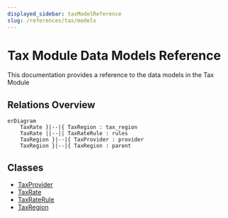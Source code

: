 ```yaml
---
displayed_sidebar: taxModelReference
slug: /references/tax/models
---
```



# Tax Module Data Models Reference

This documentation provides a reference to the data models in the Tax Module

## Relations Overview

```mermaid
erDiagram
	TaxRate }|--|{ TaxRegion : tax_region
	TaxRate ||--|| TaxRateRule : rules
	TaxRegion }|--|{ TaxProvider : provider
	TaxRegion }|--|{ TaxRegion : parent

```

## Classes

- [TaxProvider](../../tax_models/classes/tax_models.TaxProvider/page.mdx)
- [TaxRate](../../tax_models/classes/tax_models.TaxRate/page.mdx)
- [TaxRateRule](../../tax_models/classes/tax_models.TaxRateRule/page.mdx)
- [TaxRegion](../../tax_models/classes/tax_models.TaxRegion/page.mdx)
